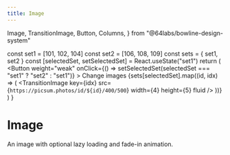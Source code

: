 ```yaml
---
title: Image
---
```


  Image,
  TransitionImage,
  Button,
  Columns,
} from "@64labs/bowline-design-system"


  const set1 = [101, 102, 104]
  const set2 = [106, 108, 109]
  const sets = { set1, set2 }
  const [selectedSet, setSelectedSet] = React.useState("set1")
  return (
    <Stack>
      <Button
        weight="weak"
        onClick={() => setSelectedSet(selectedSet === "set1" ? "set2" : "set1")}
      >
        Change images
      </Button>
      <Columns cols={3}>
        {sets[selectedSet].map((id, idx) => (
          <TransitionImage
            key={idx}
            src={`https://picsum.photos/id/${id}/400/500`}
            width={4}
            height={5}
            fluid
          />
        ))}
      </Columns>
    </Stack>
  )
}

# Image

An image with optional lazy loading and fade-in animation.

<Showcase playroomPath="#?code=N4Igxg9gJgpiBcIA8BhCAbArgWwHYGcACSdfAXmAGYBfQgBwEMooBLXAczIB0R3MAXfjABOPAHxdchQkgCS2BuxiTp0-MLDcQAC0F188APSG6LMPhwA6Otoj8I+QyyiGAjAAZXhgCzv3hgFY-HhVVAHdnfm0Kb2pQ6W0YFnZdCgC4qVUAMyxnUMMJTLkFJXjCdU0eXX59IxMzC2xrW3tHZzd3ACYfP0DgkDKIqCiYjNVCROTU4HSynMw8zILQ4sVlTLUNLWra41NzKxs7BycXD28e-yD3EI3CIZHgWLLJlP40sezcqHzCpEM0Fg8PhCiBqEA">
  <Example />
</Showcase>
